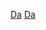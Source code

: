 {{Sidebar with collapsible lists
| name = 达西亚
| title = [[达西亚|<span style="color:white;">达西亚</span>]]
|image = [[File:Dacian symbols.png|150px]]
| pretitle = 本条目是关于“[[达西亚|<span style="color:white;">达西亚</span>]]”的一些条目的集合
| bodystyle = width: 250px;
| listclass = plainlist
| pretitlestyle = border-bottom: 1px solid #99f; text-align: center; background-color:#34669c; padding-top:2px; margin-bottom:5px;
| titlestyle = border-bottom: 1px solid #99f; text-align: center; background-color:#34669c; padding-top:10px; padding-bottom:2px;
| listtitlestyle = font-size:10.5pt; border-bottom: 1px solid #99f; text-align: left; background-color:#34669c; padding-top:1px; padding-bottom:1px;

| list1title = 分布地区
| list1 =
*{{link-en|萨尔米泽杰图萨古城|Sarmizegetusa Regia}}
*{{link-en|阿盖达瓦|Argidava}}
*{{link-en|卡皮达瓦|Capidava}}
*{{link-en|兹锐达瓦|Ziridava}}
*[[默西亚 (罗马行省)|默西亚]]
*{{link-en|小斯基台|Scythia Minor}}

| list2title = 文化
| list2 =
*[[达西亚人]]
*{{link-en|达西亚语|Dacian language}}
*[[图拉真的达西亚战争]]

| list3title = 历史
| list3 =
*[[色雷斯和达西亚统治者列表|统治者列表]]
*{{link-en|德麦克斯|Dromichaetes}}
*{{link-en|比尔比斯特|Burebista}}
*{{link-en|德斯巴勒斯|Decebalus}}

| list4title = [[罗马时代的达西亚]]
| list4 =
*[[图拉真的达西亚战争]]
*{{link-en|达西亚萨尔米泽杰图萨|Ulpia Traiana Sarmizegetusa}}
*{{link-en|波罗勒萨姆|Porolissum}}
*{{link-en|达西亚的奥瑞利安那|Dacia Aureliana}}
*{{link-en|自由达西亚人|Free Dacians}}

| list5title = 文化
| list5 =
*{{link-en|达西亚罗马文化|Thraco-Roman}}
*[[达西亚罗曼语族]]
}}
<noinclude>
[[分类:罗马尼亚历史|Da]]
[[分类:摩尔多瓦历史|Da]]
</noinclude>